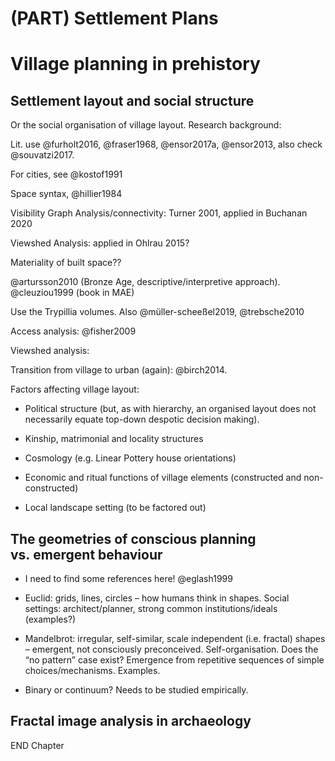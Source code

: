 # (PART) Settlement Plans {.unnumbered}

# Village planning in prehistory {#images-theory}

## Settlement layout and social structure

Or the social organisation of village layout. Research background:

Lit. use @furholt2016, @fraser1968, @ensor2017a, @ensor2013, also check @souvatzi2017.

For cities, see @kostof1991

Space syntax, @hillier1984

Visibility Graph Analysis/connectivity: Turner 2001, applied in Buchanan 2020

Viewshed Analysis: applied in Ohlrau 2015?

Materiality of built space??

@artursson2010 (Bronze Age, descriptive/interpretive approach). @cleuziou1999 (book in MAE)

Use the Trypillia volumes. Also @müller-scheeßel2019, @trebsche2010

Access analysis: @fisher2009

Viewshed analysis:

Transition from village to urban (again): @birch2014.

Factors affecting village layout:

-   Political structure (but, as with hierarchy, an organised layout does not necessarily equate top-down despotic decision making).

-   Kinship, matrimonial and locality structures

-   Cosmology (e.g. Linear Pottery house orientations)

-   Economic and ritual functions of village elements (constructed and non-constructed)

-   Local landscape setting (to be factored out)

## The geometries of conscious planning vs. emergent behaviour

-   I need to find some references here! @eglash1999

-   Euclid: grids, lines, circles -- how humans think in shapes. Social settings: architect/planner, strong common institutions/ideals (examples?)

-   Mandelbrot: irregular, self-similar, scale independent (i.e. fractal) shapes -- emergent, not consciously preconceived. Self-organisation. Does the "no pattern" case exist? Emergence from repetitive sequences of simple choices/mechanisms. Examples.

-   Binary or continuum? Needs to be studied empirically.

## Fractal image analysis in archaeology {#image-archaeo}

END Chapter
